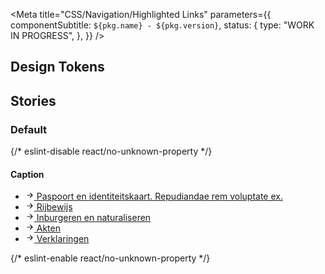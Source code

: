 

<Meta
  title="CSS/Navigation/Highlighted Links"
  parameters={{
    componentSubtitle: `${pkg.name} - ${pkg.version}`,
    status: {
      type: "WORK IN PROGRESS",
    },
  }}
/>

<Description markdown={readme} />

## Design Tokens

<DesignTokenDocBlock categoryName="Highlighted Links" viewType="table" />

## Stories

### Default

<Canvas>
  {/* eslint-disable react/no-unknown-property */}
  <Story name="Default">
    <div class="denhaag-link-group denhaag-highlighted-links">
      <div class="denhaag-highlighted-links__container">
        <h4 class="utrecht-heading-4 denhaag-link-group__caption">Caption</h4>
        <nav
          class="denhaag-link-group__navigation denhaag-highlighted-links__navigation"
          aria-labelledby="denhaag-highlighted-links-navigation"
        >
          <ul
            id="denhaag-highlighted-links-navigation"
            class="utrecht-link-list utrecht-link-list--html-ul denhaag-link-group__navigation-list denhaag-highlighted-links__navigation-list"
          >
            <li class="denhaag-link-group__navigation-list-item">
              <a
                href="https://nl-design-system.github.io/denhaag/"
                class="denhaag-link denhaag-link--with-icon denhaag-link--with-icon-start"
              >
                <span class="denhaag-link__icon">
                  <svg
                    width="1em"
                    height="1em"
                    viewBox="0 0 24 24"
                    fill="none"
                    xmlns="http://www.w3.org/2000/svg"
                    class="denhaag-icon"
                    focusable="false"
                    aria-hidden="true"
                    shape-rendering="auto"
                  >
                    <path
                      d="M12.293 5.293a1 1 0 011.414 0l6 6a1 1 0 010 1.414l-6 6a1 1 0 01-1.414-1.414L16.586 13H5a1 1 0 110-2h11.586l-4.293-4.293a1 1 0 010-1.414z"
                      fill="currentColor"
                    ></path>
                  </svg>
                </span>
                <span>Paspoort en identiteitskaart. Repudiandae rem voluptate ex.</span>
              </a>
            </li>
            <li class="denhaag-link-group__navigation-list-item">
              <a
                href="https://nl-design-system.github.io/denhaag/"
                class="denhaag-link denhaag-link--with-icon denhaag-link--with-icon-start"
              >
                <span class="denhaag-link__icon">
                  <svg
                    width="1em"
                    height="1em"
                    viewBox="0 0 24 24"
                    fill="none"
                    xmlns="http://www.w3.org/2000/svg"
                    class="denhaag-icon"
                    focusable="false"
                    aria-hidden="true"
                    shape-rendering="auto"
                  >
                    <path
                      d="M12.293 5.293a1 1 0 011.414 0l6 6a1 1 0 010 1.414l-6 6a1 1 0 01-1.414-1.414L16.586 13H5a1 1 0 110-2h11.586l-4.293-4.293a1 1 0 010-1.414z"
                      fill="currentColor"
                    ></path>
                  </svg>
                </span>
                <span>Rijbewijs</span>
              </a>
            </li>
            <li class="denhaag-link-group__navigation-list-item">
              <a
                href="https://nl-design-system.github.io/denhaag/"
                class="denhaag-link denhaag-link--with-icon denhaag-link--with-icon-start"
              >
                <span class="denhaag-link__icon">
                  <svg
                    width="1em"
                    height="1em"
                    viewBox="0 0 24 24"
                    fill="none"
                    xmlns="http://www.w3.org/2000/svg"
                    class="denhaag-icon"
                    focusable="false"
                    aria-hidden="true"
                    shape-rendering="auto"
                  >
                    <path
                      d="M12.293 5.293a1 1 0 011.414 0l6 6a1 1 0 010 1.414l-6 6a1 1 0 01-1.414-1.414L16.586 13H5a1 1 0 110-2h11.586l-4.293-4.293a1 1 0 010-1.414z"
                      fill="currentColor"
                    ></path>
                  </svg>
                </span>
                <span>Inburgeren en naturaliseren</span>
              </a>
            </li>
            <li class="denhaag-link-group__navigation-list-item">
              <a
                href="https://nl-design-system.github.io/denhaag/"
                class="denhaag-link denhaag-link--with-icon denhaag-link--with-icon-start"
              >
                <span class="denhaag-link__icon">
                  <svg
                    width="1em"
                    height="1em"
                    viewBox="0 0 24 24"
                    fill="none"
                    xmlns="http://www.w3.org/2000/svg"
                    class="denhaag-icon"
                    focusable="false"
                    aria-hidden="true"
                    shape-rendering="auto"
                  >
                    <path
                      d="M12.293 5.293a1 1 0 011.414 0l6 6a1 1 0 010 1.414l-6 6a1 1 0 01-1.414-1.414L16.586 13H5a1 1 0 110-2h11.586l-4.293-4.293a1 1 0 010-1.414z"
                      fill="currentColor"
                    ></path>
                  </svg>
                </span>
                <span>Akten</span>
              </a>
            </li>
            <li class="denhaag-link-group__navigation-list-item">
              <a
                href="https://nl-design-system.github.io/denhaag/"
                class="denhaag-link denhaag-link--with-icon denhaag-link--with-icon-start"
              >
                <span class="denhaag-link__icon">
                  <svg
                    width="1em"
                    height="1em"
                    viewBox="0 0 24 24"
                    fill="none"
                    xmlns="http://www.w3.org/2000/svg"
                    class="denhaag-icon"
                    focusable="false"
                    aria-hidden="true"
                    shape-rendering="auto"
                  >
                    <path
                      d="M12.293 5.293a1 1 0 011.414 0l6 6a1 1 0 010 1.414l-6 6a1 1 0 01-1.414-1.414L16.586 13H5a1 1 0 110-2h11.586l-4.293-4.293a1 1 0 010-1.414z"
                      fill="currentColor"
                    ></path>
                  </svg>
                </span>
                <span>Verklaringen</span>
              </a>
            </li>
          </ul>
        </nav>
      </div>
    </div>
  </Story>
  {/* eslint-enable react/no-unknown-property */}
</Canvas>
